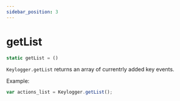 ```yaml
---
sidebar_position: 3
---
```

# getList

```js
static getList = ()
```

`Keylogger.getList` returns an array of currentrly added key events.

Example:
```js
var actions_list = Keylogger.getList();
```
